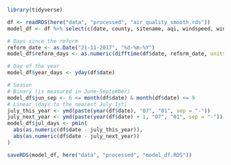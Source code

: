 ```r
library(tidyverse)

df <- readRDS(here("data", "processed", "air_quality_smooth.rds"))
model_df <- df %>% select(c(date, county, sitename, aqi, windspeed, winddirec, after_reform))

# Days since the reform
reform_date <- as.Date("21-11-2017", "%d-%m-%Y")
model_df$reform_days <- as.numeric(difftime(df$date, reform_date, units="days"))

# Day of the year
model_df$year_days <- yday(df$date)

# Season
# Binary (is measured in June-September)
model_df$jun_sep <- 6 <= month(df$date) & month(df$date) <= 9
# Linear (days to the nearest July 1st)
july_this_year <- ymd(paste(year(df$date), "07", "01", sep = "-"))
july_next_year <- ymd(paste(year(df$date) + 1, "07", "01", sep = "-"))
model_df$jul_days <- pmin(
  abs(as.numeric(df$date - july_this_year)),
  abs(as.numeric(df$date - july_next_year))
)

saveRDS(model_df, here("data", "processed", "model_df.RDS"))
```